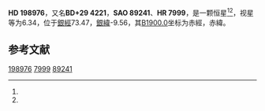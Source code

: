 {{Starbox begin
| name = HD 198976
}}
{{Starbox observe
| epoch = [[J2000.0|J2000.0]]
| constell = {{星座名待查}}<ref name=SIMBAD>{{cite web
 | url=http://simbad.u-strasbg.fr/simbad/sim-id?Ident=HR+7999
 | title=Pulsating variable Star
 | publisher=Centre de Données astronomiques de Strasbourg
 | work=SIMBAD
 | accessdate=2012-07-13
 | archive-date=2021-07-02
 | archive-url=https://web.archive.org/web/20210702001448/http://simbad.u-strasbg.fr/simbad/sim-id?Ident=HR+7999
 }}</ref><ref name=DATA>{{cite web
 | url=http://vizier.u-strasbg.fr/viz-bin/VizieR-5?-out.add=.&-source=5050&-corr=PK=HR&-out.max=9999&HR=7999
 | title=VizieR Detailed Page
 | accessdate=2012-07-13
 | archive-date=2016-03-04
 | archive-url=https://web.archive.org/web/20160304193637/http://vizier.u-strasbg.fr/viz-bin/VizieR-5?-out.add=.&-source=5050&-corr=PK=HR&-out.max=9999&HR=7999
 | dead-url=no
 }}</ref>
| 星官 = 
| ra = {{RA|20|53|7.4}}<ref name=SIMBAD /><ref name=DATA />
| dec = {{DEC|+29|38|58}}<ref name=SIMBAD /><ref name=DATA />
| appmag_v = 6.34<ref name=SIMBAD /><ref name=DATA />
}}
{{Starbox character
| class = K2<ref name=SIMBAD /><ref name=DATA />
| b-v = 1.09<ref name=SIMBAD /><ref name=DATA />
| u-b = <ref name=SIMBAD /><ref name=DATA />
| r-i = <ref name=SIMBAD /><ref name=DATA />
| variable = 
}}
{{Starbox astrometry
| radial_v = 
| prop_mo_ra = -10
| parallax = 
| p_error = 
}}
{{Starbox catalog
| names =BD+29 4221，[[SAO星表|SAO]] 89241，[[HD星表|HD]] 198976，[[HR星表|HR]] 7999}}
{{Starbox reference |Simbad=HR+7999}}
{{Starbox end}}

'''HD 198976'''，又名'''BD+29 4221'''，'''SAO 89241'''、'''HR 7999'''，是一颗恒星<ref name=SIMBAD /><ref name=DATA />，视星等为6.34，位于[[銀道座標系|銀經]]73.47，[[銀道座標系|銀緯]]-9.56，其[[B1900.0|B1900.0]]坐标为赤經{{RA|20|48|55.4}}，赤緯{{DEC|+29|-9.56|22}}。

== 参考文献 ==
{{reflist}}

{{star-stub}}

[[Category:HD和HDE天體|198976]]
[[Category:HR天體|7999]]
[[Category:SAO天體|89241]]